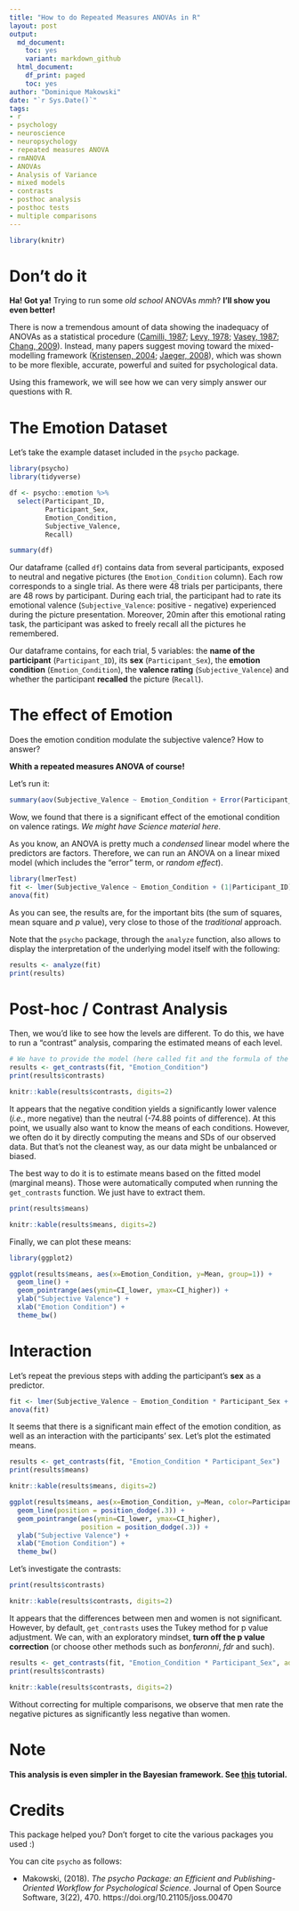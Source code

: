 ```yaml
---
title: "How to do Repeated Measures ANOVAs in R"
layout: post
output:
  md_document:
    toc: yes
    variant: markdown_github
  html_document:
    df_print: paged
    toc: yes
author: "Dominique Makowski"
date: "`r Sys.Date()`"
tags:
- r
- psychology
- neuroscience
- neuropsychology
- repeated measures ANOVA
- rmANOVA
- ANOVAs
- Analysis of Variance
- mixed models
- contrasts
- posthoc analysis
- posthoc tests
- multiple comparisons
---
```



```r
library(knitr)
```

# Don't do it

**Ha! Got ya!** Trying to run some *old school* ANOVAs *mmh*? **I'll show you even better!**

There is now a tremendous amount of data showing the inadequacy of ANOVAs as a statistical procedure ([Camilli, 1987](http://journals.sagepub.com/doi/abs/10.3102/10769986012001087); [Levy, 1978](https://www.tandfonline.com/doi/abs/10.1080/00949657808810247); [Vasey, 1987](https://onlinelibrary.wiley.com/doi/abs/10.1111/j.1469-8986.1987.tb00324.x); [Chang, 2009](https://link.springer.com/article/10.1007/s00180-009-0162-z)). Instead, many papers suggest moving toward the mixed-modelling framework ([Kristensen, 2004](https://www.physiology.org/doi/abs/10.1152/advan.00042.2003); [Jaeger, 2008](https://www.sciencedirect.com/science/article/pii/S0749596X07001337)), which was shown to be more flexible, accurate, powerful and suited for psychological data.

Using this framework, we will see how we can very simply answer our questions with R.

# The Emotion Dataset

Let's take the example dataset included in the `psycho` package.

```r
library(psycho)
library(tidyverse)

df <- psycho::emotion %>% 
  select(Participant_ID, 
         Participant_Sex, 
         Emotion_Condition, 
         Subjective_Valence,
         Recall)

summary(df)
```

Our dataframe (called `df`) contains data from several participants, exposed to neutral and negative pictures (the `Emotion_Condition` column). Each row corresponds to a single trial. As there were 48 trials per participants, there are 48 rows by participant. During each trial, the participant had to rate its emotional valence (`Subjective_Valence`: positive - negative) experienced during the picture presentation. Moreover, 20min after this emotional rating task, the participant was asked to freely recall all the pictures he remembered.

Our dataframe contains, for each trial, 5 variables: the **name of the participant** (`Participant_ID`), its **sex** (`Participant_Sex`), the **emotion condition** (`Emotion_Condition`), the **valence rating** (`Subjective_Valence`) and whether the participant **recalled** the picture (`Recall`).

# The effect of Emotion

Does the emotion condition modulate the subjective valence? How to answer?

**Whith a repeated measures ANOVA of course!**

Let's run it:

```r
summary(aov(Subjective_Valence ~ Emotion_Condition + Error(Participant_ID/Emotion_Condition), data=df))
```

Wow, we found that there is a significant effect of the emotional condition on valence ratings. *We might have Science material here.*

As you know, an ANOVA is pretty much a *condensed* linear model where the predictors are factors. Therefore, we can run an ANOVA on a linear mixed model (which includes the "error" term, or *random effect*).



```r
library(lmerTest)
fit <- lmer(Subjective_Valence ~ Emotion_Condition + (1|Participant_ID), data=df)
anova(fit)
```

As you can see, the results are, for the important bits (the sum of squares, mean square and *p* value), very close to those of the *traditional* approach.

Note that the `psycho` package, through the `analyze` function, also allows to display the interpretation of the underlying model itself with the following:

```r
results <- analyze(fit)
print(results)
```


# Post-hoc / Contrast Analysis

Then, we wou'd like to see how the levels are different. To do this, we have to run a "contrast" analysis, comparing the estimated means of each level.

```r
# We have to provide the model (here called fit and the formula of the factors we want to contrast
results <- get_contrasts(fit, "Emotion_Condition")
print(results$contrasts)
```
```r
knitr::kable(results$contrasts, digits=2)
```

It appears that the negative condition yields a significantly lower valence (*i.e.*, more negative) than the neutral (-74.88 points of difference). At this point, we usually also want to know the means of each conditions. However, we often do it by directly computing the means and SDs of our observed data. But that's not the cleanest way, as our data might be unbalanced or biased. 

The best way to do it is to estimate means based on the fitted model (marginal means). Those were automatically computed when running the `get_contrasts` function. We just have to extract them.

```r
print(results$means)
```
```r
knitr::kable(results$means, digits=2)
```

Finally, we can plot these means:

```r
library(ggplot2)

ggplot(results$means, aes(x=Emotion_Condition, y=Mean, group=1)) +
  geom_line() +
  geom_pointrange(aes(ymin=CI_lower, ymax=CI_higher)) +
  ylab("Subjective Valence") +
  xlab("Emotion Condition") +
  theme_bw()
```




# Interaction

Let's repeat the previous steps with adding the participant's **sex** as a predictor.

```r
fit <- lmer(Subjective_Valence ~ Emotion_Condition * Participant_Sex + (1|Participant_ID), data=emotion)
anova(fit)
```

It seems that there is a significant main effect of the emotion condition, as well as an interaction with the participants' sex. Let's plot the estimated means.


```r
results <- get_contrasts(fit, "Emotion_Condition * Participant_Sex")
print(results$means)
```
```r
knitr::kable(results$means, digits=2)
```

```r
ggplot(results$means, aes(x=Emotion_Condition, y=Mean, color=Participant_Sex, group=Participant_Sex)) +
  geom_line(position = position_dodge(.3)) +
  geom_pointrange(aes(ymin=CI_lower, ymax=CI_higher), 
                  position = position_dodge(.3)) +
  ylab("Subjective Valence") +
  xlab("Emotion Condition") +
  theme_bw()
```

Let's investigate the contrasts:

```r
print(results$contrasts)
```
```r
knitr::kable(results$contrasts, digits=2)
```

It appears that the differences between men and women is not significant. However, by default, `get_contrasts` uses the Tukey method for p value adjustment. We can, with an exploratory mindset, **turn off the p value correction** (or choose other methods such as *bonferonni*, *fdr* and such).

```r
results <- get_contrasts(fit, "Emotion_Condition * Participant_Sex", adjust = "none")
print(results$contrasts)
```
```r
knitr::kable(results$contrasts, digits=2)
```

Without correcting for multiple comparisons, we observe that men rate the negative pictures as significantly less negative than women.

# Note

**This analysis is even simpler in the Bayesian framework. See [this](https://CRAN.R-project.org/package=psycho/vignettes/bayesian.html) tutorial.**


# Credits

This package helped you? Don't forget to cite the various packages you used :)

You can cite `psycho` as follows:

- Makowski, (2018). *The psycho Package: an Efficient and Publishing-Oriented Workflow for Psychological Science*. Journal of Open Source Software, 3(22), 470. https://doi.org/10.21105/joss.00470

